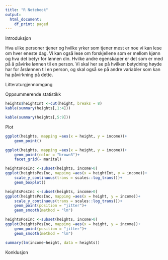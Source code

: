 ```yaml
---
title: "R Notebook"
output:
  html_document:
    df_print: paged
---
```


Introduksjon

Hva ulike personer tjener og hvilke yrker som tjener mest er noe vi kan lese om hver eneste dag. Vi kan også lese om forskjellene som er mellom kjønn og hva det betyr for lønnen din. Hvilke andre egenskaper er det som er med på å påvirke lønnen til en person. Vi skal her se på hvilken betydning høyde har for årslønnen til en person, og skal også se på andre variabler som kan ha påvirkning på dette. 

Litteraturgjennomgang 


Oppsummerende statistikk
```r
heights$heightInt <-cut(height, breaks = 8)
kable(summary(heights[,1:4]))
```
```r
kable(summary(heights[,5:9]))
```
Plot
```r
ggplot(heights, mapping =aes(x = height, y = income))+
    geom_point()
```
```r
ggplot(heights, mapping =aes(x = height, y = income))+
    geom_point(color = "brown3")+
    facet_grid(~ marital)
```


```r
heightsPosInc <-subset(heights, income>0)
ggplot(heightsPosInc, mapping =aes(x = heightInt, y = income))+
    scale_y_continuous(trans = scales::log_trans())+
    geom_boxplot()
```

```r
heightsPosInc <-subset(heights, income>0)
ggplot(heightsPosInc, mapping =aes(x = height, y = income))+
    scale_y_continuous(trans = scales::log_trans())+
    geom_point(position = "jitter")+
    geom_smooth(method = "lm")
```

```r
heightsPosInc <-subset(heights, income>0)
ggplot(heightsPosInc, mapping =aes(x = height, y = income))+
    geom_point(position = "jitter")+
    geom_smooth(method = "lm")
```


```r
summary(lm(income~height, data = heights))
```

Konklusjon
